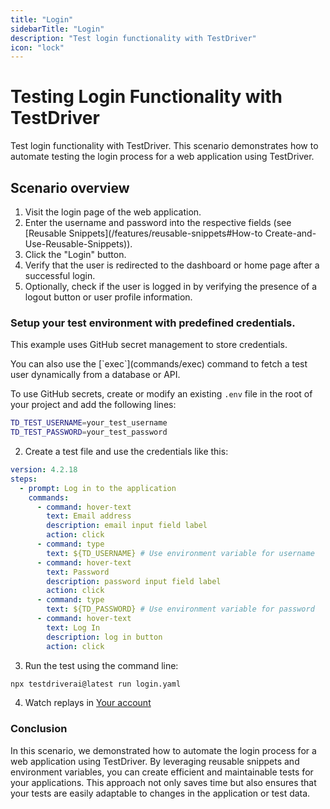 ```yaml
---
title: "Login"
sidebarTitle: "Login"
description: "Test login functionality with TestDriver"
icon: "lock"
---
```



# Testing Login Functionality with TestDriver

Test login functionality with TestDriver. This scenario demonstrates how to automate testing the login process for a web application using TestDriver.

<TestPrereqs />

## Scenario overview

1. Visit the login page of the web application.
2. Enter the username and password into the respective fields (see [Reusable Snippets](/features/reusable-snippets#How-to Create-and-Use-Reusable-Snippets)).
3. Click the "Login" button.
4. Verify that the user is redirected to the dashboard or home page after a successful login.
5. Optionally, check if the user is logged in by verifying the presence of a logout button or user profile information.

### Setup your test environment with predefined credentials.

This example uses GitHub secret management to store credentials.

<Tip>
  You can also use the [`exec`](commands/exec) command to fetch a test user dynamically from a database or API.
</Tip>

To use GitHub secrets, create or modify an existing `.env` file in the root of your project and add the following lines:

```bash
TD_TEST_USERNAME=your_test_username
TD_TEST_PASSWORD=your_test_password
```

2. Create a test file and use the credentials like this:

```yaml
version: 4.2.18
steps:
  - prompt: Log in to the application
    commands:
      - command: hover-text
        text: Email address
        description: email input field label
        action: click
      - command: type
        text: ${TD_USERNAME} # Use environment variable for username
      - command: hover-text
        text: Password
        description: password input field label
        action: click
      - command: type
        text: ${TD_PASSWORD} # Use environment variable for password
      - command: hover-text
        text: Log In
        description: log in button
        action: click
```

3. Run the test using the command line:

```bash
npx testdriverai@latest run login.yaml
```

4. Watch replays in [Your account](https://app.testdriver.ai)

### Conclusion

In this scenario, we demonstrated how to automate the login process for a web application using TestDriver. By leveraging reusable snippets and environment variables, you can create efficient and maintainable tests for your applications. This approach not only saves time but also ensures that your tests are easily adaptable to changes in the application or test data.